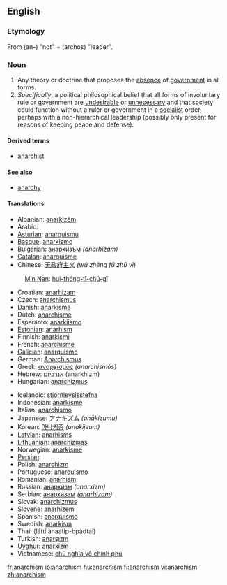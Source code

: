 ==English==

===Etymology===
From {{AGr.}} '''{{polytonic|[[ἀν-]]}}''' (an-) "not" + '''{{polytonic|[[ἀρχός]]}}''' (archos) "leader".

===Noun===
{{en-noun|-}}

# Any theory or doctrine that proposes the [[absence]] of [[government]] in all forms.
# ''Specifically'', a political philosophical belief that all forms of involuntary rule or government are [[undesirable]] or [[unnecessary]] and that society could function without a ruler or government in a [[socialism|socialist]] order, perhaps with a non-hierarchical leadership (possibly only present for reasons of keeping peace and defense).

====Derived terms====
*[[anarchist]]

====See also====
*[[anarchy]]

====Translations====
{{top}}
*Albanian: [[anarkizëm]]
*Arabic: {{ARchar|[[الفوضوية]]}} {{f}}
*[[Asturian]]: [[anarquismu]] {{m}}
*[[Basque]]: [[anarkismo]]
*Bulgarian: [[анархизъм]] ''(anarhizăm)'' {{m}}
*[[Catalan]]: [[anarquisme]] {{m}}
*Chinese: [[无政府主义]] ''(wú zhèng fǔ zhǔ yì)''
:[[Min Nan]]: [[hui-thóng-tī-chú-gī]]
*Croatian: [[anarhizam]] {{m}}
*Czech: [[anarchismus]] {{m}}
*Danish: [[anarkisme]]
*Dutch: [[anarchisme]]
*Esperanto: [[anarkiismo]]
*[[Estonian]]: [[anarhism]]
*Finnish: [[anarkismi]]
*French: [[anarchisme]] {{m}}
*[[Galician]]: [[anarquismo]] {{m}}
*German: [[Anarchismus]] {{m}}
*Greek: [[αναρχισμός]] ''(anarchismós)''
*Hebrew: [[אנרכיזם]] (anarkhizm) {{m}}
*Hungarian: [[anarchizmus]]
{{mid}}
*Icelandic: [[stjórnleysisstefna]]
*Indonesian: [[anarkisme]]
*Italian: [[anarchismo]] {{m}}
*Japanese: [[アナキズム]] ''(anākizumu)''
*Korean: [[아나키즘]] ''(anakijeum)''
*[[Latvian]]: [[anarhisms]]
*[[Lithuanian]]: [[anarchizmas]]
*Norwegian: [[anarkisme]]
*[[Persian]]: {{FAchar|[[دولت‌زدائی]]}}
*Polish: [[anarchizm]] {{m}}
*Portuguese: [[anarquismo]] {{m}}
*Romanian: [[anarhism]]
*Russian: [[анархизм]] ''(anarxízm)'' {{m}}
*Serbian: [[анархизам]] ''([[anarhizam]])'' {{m}}
*Slovak: [[anarchizmus]] {{m}}
*Slovene: [[anarhizem]] {{m}}
*Spanish: [[anarquismo]] {{m}}
*Swedish: [[anarkism]]
*Thai: {{THchar|[[ลัทธิอนาธิปไตย]]}} (láttí ànaatíp-bpàdtai)
*Turkish: [[anarşızm]]
*[[Uyghur]]: [[anarxizm]]
*Vietnamese: [[chủ nghĩa vô chính phủ]]
{{bottom}}

[[fr:anarchism]]
[[io:anarchism]]
[[hu:anarchism]]
[[fi:anarchism]]
[[vi:anarchism]]
[[zh:anarchism]]